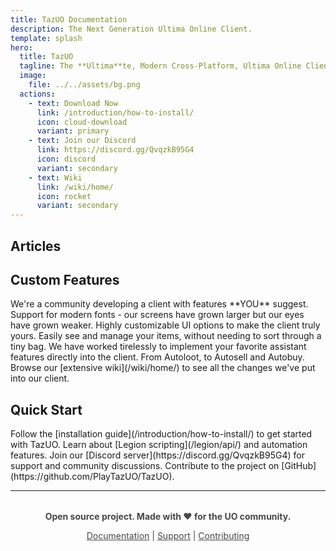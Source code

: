 ```yaml
---
title: TazUO Documentation
description: The Next Generation Ultima Online Client.
template: splash
hero:
  title: TazUO
  tagline: The **Ultima**te, Modern Cross-Platform, Ultima Online Client
  image:
    file: ../../assets/bg.png
  actions:
    - text: Download Now
      link: /introduction/how-to-install/
      icon: cloud-download
      variant: primary
    - text: Join our Discord
      link: https://discord.gg/QvqzkB95G4
      icon: discord
      variant: secondary
    - text: Wiki
      link: /wiki/home/
      icon: rocket
      variant: secondary
---
```




## Articles <Badge text="New" variant="success" size="small"/>


<CardGrid>
  <NiceLink
    href="/introduction/modern-vs-legacy/"
    title="Modern vs Legacy"
    description="Detailed article comparing TazUO Net9 and Legacy."
    icon="document"
  >
  <Badge text="New" variant="success"/>
  </NiceLink>
  <NiceLink
    href="/introduction/how-to-install/"
    title="How to Install TazUO"
    description="Step-by-step guide to install TazUO on Windows, macOS, and Linux."
    icon="rocket"
  />
  <NiceLink
    href="/introduction/code-contributions/"
    title="Code Contributions"
    description="Learn how to contribute to the TazUO project."
    icon="github"
  />
</CardGrid>

## Custom Features

<CardGrid>
  <NiceCard title="Active Development" icon="rocket">
    We're a community developing a client with features **YOU** suggest.
  </NiceCard>
  <NiceCard title="Customizable TTF Font Support" icon="pencil">
    Support for modern fonts - our screens have grown larger but our eyes have
    grown weaker.
  </NiceCard>
  <NiceCard title="Customizable UI" icon="setting">
    Highly customizable UI options to make the client truly yours.
  </NiceCard>
  <NiceCard title="Grid Containers" icon="list-format">
    Easily see and manage your items, without needing to sort through a tiny
    bag.
  </NiceCard>
  <NiceCard title="Built-in Assistant" icon="star">
    We have worked tirelessly to implement your favorite assistant features
    directly into the client. From Autoloot, to Autosell and Autobuy.
  </NiceCard>
  <NiceCard title="View More Features" icon="external">
    Browse our [extensive wiki](/wiki/home/) to see all the changes we've put
    into our client.
  </NiceCard>
</CardGrid>

## Quick Start

<CardGrid>
  <NiceCard title="Installation" icon="rocket">
    Follow the [installation guide](/introduction/how-to-install/) to get
    started with TazUO.
  </NiceCard>
  <NiceCard title="Python API" icon="document">
    Learn about [Legion scripting](/legion/api/) and automation features.
  </NiceCard>
  <NiceCard title="Community" icon="discord">
    Join our [Discord server](https://discord.gg/QvqzkB95G4) for support and
    community discussions.
  </NiceCard>
  <NiceCard title="Contributing" icon="github">
    Contribute to the project on [GitHub](https://github.com/PlayTazUO/TazUO).
  </NiceCard>
</CardGrid>

---

<div style="text-align: center; margin-top: 2rem; opacity: 0.8;">

**Open source project. Made with ❤️ for the UO community.**

[Documentation](/wiki/home/) | [Support](https://discord.gg/QvqzkB95G4) | [Contributing](https://github.com/PlayTazUO/TazUO)

</div>

